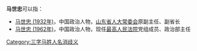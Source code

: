 '''马世忠'''可以指：
* [[马世忠_(1932年)|马世忠 (1932年)]]，中国政治人物，[[山东省人大常委会|山东省人大常委会]]原副主任、副省长
* [[马世忠_(1962年)|马世忠 (1962年)]]，中国政治人物，现任[[中华人民共和国最高人民法院|最高人民法院]]党组成员、政治部主任

{{disambig}}

[[Category:三字马姓人名消歧义|Category:三字马姓人名消歧义]]